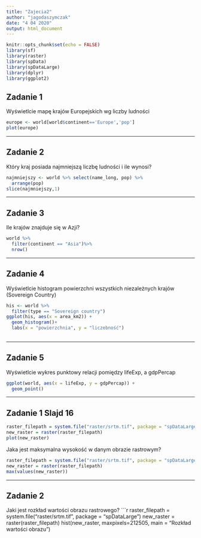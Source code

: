 ```yaml
---
title: "Zajecia2"
author: "jagodaszymczak"
date: "4 04 2020"
output: html_document
---
```


```r
knitr::opts_chunk$set(echo = FALSE)
library(sf)
library(raster)
library(spData)
library(spDataLarge)
library(dplyr)
library(ggplot2)
```

## Zadanie 1
Wyświetlcie mapę krajów Europejskich  wg liczby ludności

```r
europe <- world[world$continent=='Europe','pop']
plot(europe)
```
---

## Zadanie 2

Który kraj posiada najmniejszą liczbę ludności i ile wynosi?


```r
najmniejszy <- world %>% select(name_long, pop) %>%
  arrange(pop)
slice(najmniejszy,1)
```
---

## Zadanie 3

Ile krajów znajduje się w Azji?

```r
world %>%
  filter(continent == "Asia")%>%
  nrow()
```
---

## Zadanie 4

Wyświetlcie histogram powierzchni  wszystkich niezależnych krajów (Sovereign Country)
```r
his <- world %>%
  filter(type == "Sovereign country")
ggplot(his, aes(x = area_km2)) +
  geom_histogram()+
  labs(x = "powierzchnia", y = "liczebność")
  
```
---

## Zadanie 5

Wyświetlcie wykres punktowy relacji pomiędzy lifeExp, a gdpPercap
```r
ggplot(world, aes(x = lifeExp, y = gdpPercap)) +
  geom_point()
```
---

## Zadanie 1 Slajd 16

```r
raster_filepath = system.file("raster/srtm.tif", package = "spDataLarge")
new_raster = raster(raster_filepath)
plot(new_raster)

```

Jaka jest maksymalna wysokość w danym obrazie rastrowym?
```r
raster_filepath = system.file("raster/srtm.tif", package = "spDataLarge")
new_raster = raster(raster_filepath)
max(values(new_raster))
```

---
## Zadanie 2
Jaki jest rozkład wartości obrazu rastrowego?
```r
raster_filepath = system.file("raster/srtm.tif", package = "spDataLarge")
new_raster = raster(raster_filepath)
hist(new_raster, maxpixels=212505, main = "Rozkład wartości obrazu")